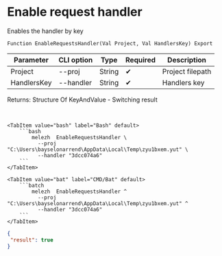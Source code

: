 ﻿---
sidebar_position: 7
description: Enable request handler and other functions to work with Melezh in the Open Integration Package, a free open-source integration library for 1C:Enterprise 8, OneScript and CLI
keywords: [1C, 1С, 1С:Enterprise, 1С:Enterprise 8.3, API, Integration, Services, Exchange, OneScript, CLI]
---


# Enable request handler
 Enables the handler by key



`Function EnableRequestsHandler(Val Project, Val HandlersKey) Export`

  | Parameter | CLI option | Type | Required | Description |
  |-|-|-|-|-|
  | Project | --proj | String | &#x2714; | Project filepath |
  | HandlersKey | --handler | String | &#x2714; | Handlers key |

  
  Returns:  Structure Of KeyAndValue - Switching result

<br/>



 

 <Tabs>
  
    <TabItem value="bash" label="Bash" default>
        ```bash
            melezh  EnableRequestsHandler \
              --proj "C:\Users\bayselonarrend\AppData\Local\Temp\zyu1bxem.yut" \
              --handler "3dcc074a6"
        ```
    </TabItem>
  
    <TabItem value="bat" label="CMD/Bat" default>
        ```batch
            melezh  EnableRequestsHandler ^
              --proj "C:\Users\bayselonarrend\AppData\Local\Temp\zyu1bxem.yut" ^
              --handler "3dcc074a6"
        ```
    </TabItem>
</Tabs>

```json title="Result"
{
 "result": true
}
```
